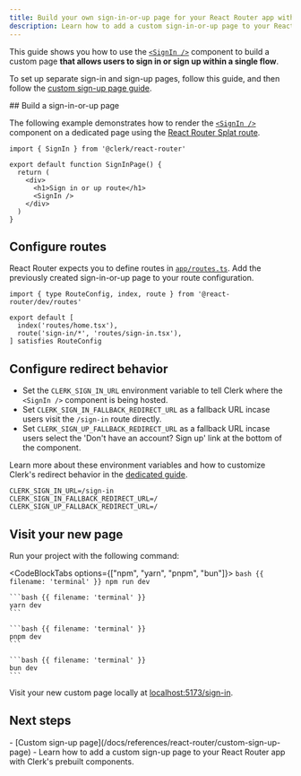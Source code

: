 ```yaml
---
title: Build your own sign-in-or-up page for your React Router app with Clerk
description: Learn how to add a custom sign-in-or-up page to your React Router app with Clerk's prebuilt components.
---
```


This guide shows you how to use the [`<SignIn />`](/docs/components/authentication/sign-in) component to build a custom page **that allows users to sign in or sign up within a single flow**.

To set up separate sign-in and sign-up pages, follow this guide, and then follow the [custom sign-up page guide](/docs/references/react-router/custom-sign-up-page).

<Steps>
  ## Build a sign-in-or-up page

  The following example demonstrates how to render the [`<SignIn />`](/docs/components/authentication/sign-in) component on a dedicated page using the [React Router Splat route](https://reactrouter.com/start/framework/routing#splats).

  ```tsx {{ filename: 'app/routes/sign-in.tsx' }}
  import { SignIn } from '@clerk/react-router'

  export default function SignInPage() {
    return (
      <div>
        <h1>Sign in or up route</h1>
        <SignIn />
      </div>
    )
  }
  ```

  ## Configure routes

  React Router expects you to define routes in [`app/routes.ts`](https://reactrouter.com/start/framework/routing). Add the previously created sign-in-or-up page to your route configuration.

  ```tsx {{ filename: 'app/routes.ts', mark: [5] }}
  import { type RouteConfig, index, route } from '@react-router/dev/routes'

  export default [
    index('routes/home.tsx'),
    route('sign-in/*', 'routes/sign-in.tsx'),
  ] satisfies RouteConfig
  ```

  ## Configure redirect behavior

  - Set the `CLERK_SIGN_IN_URL` environment variable to tell Clerk where the `<SignIn />` component is being hosted.
  - Set `CLERK_SIGN_IN_FALLBACK_REDIRECT_URL` as a fallback URL incase users visit the `/sign-in` route directly.
  - Set `CLERK_SIGN_UP_FALLBACK_REDIRECT_URL` as a fallback URL incase users select the 'Don't have an account? Sign up' link at the bottom of the component.

  Learn more about these environment variables and how to customize Clerk's redirect behavior in the [dedicated guide](/docs/guides/custom-redirects).

  ```env {{ filename: '.env' }}
  CLERK_SIGN_IN_URL=/sign-in
  CLERK_SIGN_IN_FALLBACK_REDIRECT_URL=/
  CLERK_SIGN_UP_FALLBACK_REDIRECT_URL=/
  ```

  ## Visit your new page

  Run your project with the following command:

  <CodeBlockTabs options={["npm", "yarn", "pnpm", "bun"]}>
    ```bash {{ filename: 'terminal' }}
    npm run dev
    ```

    ```bash {{ filename: 'terminal' }}
    yarn dev
    ```

    ```bash {{ filename: 'terminal' }}
    pnpm dev
    ```

    ```bash {{ filename: 'terminal' }}
    bun dev
    ```
  </CodeBlockTabs>

  Visit your new custom page locally at [localhost:5173/sign-in](http://localhost:5173/sign-in).
</Steps>

## Next steps

<Cards>
  - [Custom sign-up page](/docs/references/react-router/custom-sign-up-page)
  - Learn how to add a custom sign-up page to your React Router app with Clerk's prebuilt components.
</Cards>
